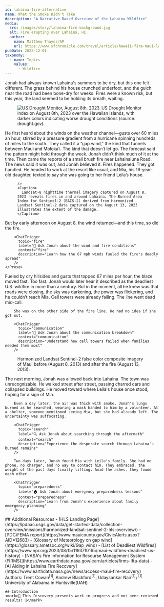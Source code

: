 ```yaml
---
id: lahaina-fire-alternative
name: What the Smoke Didn't Take
description: "A Narrative-Based Overview of the Lahaina Wildfire"
media:
  src: /images/story/lahaina-fire-background.jpg
  alt: Fire erupting over Lahaina, HI.
  author:
    name: Matthew Thayer/AP
    url: https://www.sfchronicle.com/travel/article/hawaii-fire-maui-lahaina-18289213.php
pubDate: 2023-12-01
taxonomy:
  - name: Topics
    values:
      - Wildfire
---
```

<Block>
    <Prose>
        Jonah had always known Lahaina's summers to be dry, but this one felt different. The grass behind his house crunched underfoot, and the gulch near the road had been bone-dry for weeks. Fires were a known risk, but this year, the land seemed to be holding its breath, waiting.
    </Prose>
</Block>

<Block>
  <Figure>
    <Image
      src={'./lahaina-fire-drought-monitor.jpg'}
      alt='US Drought Monitor, August 8th, 2023.'
      align='left'
    />
    <Caption>
      US Drought Monitor Index on August 8th, 2023 over the Hawaiian Islands, with darker colors indicating worse drought conditions (source: drought.gov).
    </Caption>
  </Figure>

  <Prose>
        He first heard about the winds on the weather channel—gusts over 60 miles an hour, stirred by a pressure gradient from a hurricane spinning hundreds of miles to the south. They called it a “gap wind,” the kind that funnels between Maui and Moloka‘i. The kind that doesn’t let go. The forecast said the pattern might hold through the week. Jonah didn’t think much of it at the time.
  </Prose>
</Block>

<Block>
  <Prose>
    <ChatTrigger 
      topic="drought"
      label="💬 Ask Jonah about the drought conditions"
      context="drought"
      description="Learn how the severe drought contributed to the fire's rapid spread"
    />
  </Prose>
</Block>

<Block>
  <Prose>
        Then came the reports of a small brush fire near Lahainaluna Road. The news said it was out, and Jonah believed it. Fires happened. They got handled. He headed to work at the resort like usual, and Mia, his 16-year-old daughter, texted to say she was going to her friend Leila’s house.
  </Prose>

  <Figure>
    <Map
      datasetId='lahaina-fire'
      layerId='landsat-nighttime-thermal'
      dateTime='2023-08-08'
      compareDateTime='2023-08-13'

    />
    <Caption>
      Landsat-8 nighttime thermal imagery captured on August 8, 2023 reveals fires in and around Lahaina. The Burned Area Index for Sentinel-2 (BAIS-2) derived from Harmonized Landsat Sentinel-2 data captured on the August 13, 2023 illustrates the extent of the damage.
    </Caption>
  </Figure>
</Block>

<Block>
    <Prose>
        But by early afternoon on August 8, the wind returned—and this time, so did the fire.
        
        <ChatTrigger 
          topic="fire"
          label="💨 Ask Jonah about the wind and fire conditions"
          context="fire"
          description="Learn how the 67 mph winds fueled the fire's deadly spread"
        />
    </Prose>
</Block>

<Block>
  <Prose>
        Fueled by dry hillsides and gusts that topped 67 miles per hour, the blaze moved fast. Too fast. Jonah would later hear it described as the deadliest U.S. wildfire in more than a century. But in the moment, all he knew was that roads were closing, the sky was darkening, the power was flickering, and he couldn’t reach Mia. Cell towers were already failing. The line went dead mid-call.

        She was on the other side of the fire line. He had no idea if she got out.
        
        <ChatTrigger 
          topic="communication"
          label="📵 Ask Jonah about the communication breakdown"
          context="communication"
          description="Understand how cell towers failed when families needed them most"
        />
  </Prose>
</Block>



<Block>
  <Figure>
    <Map
      center={[-156.68108, 20.88130]}
      zoom={12}
      datasetId='lahaina-fire'
      layerId='landsat-nighttime-thermal'
      dateTime='2023-08-08'
      compareDateTime='2023-08-13'
    />
    <Caption>
      Harmonized Landsat Sentinel-2 false color composite imagery of Maui before (August 8, 2013) and after the fire (August 13, 2013).
    </Caption>
  </Figure>
</Block>

<Block>
  <Prose>
        The next morning, Jonah was allowed back into Lahaina. The town was unrecognizable. He walked street after street, passing charred cars and collapsed buildings. He moved toward where Leila's house once stood, hoping for a sign of Mia.

        Even a day later, the air was thick with smoke. Jonah's lungs burned as he searched, wearing a mask handed to him by a volunteer. At a shelter, someone mentioned seeing Mia, but she had already left. The uncertainty was suffocating.
        
        <ChatTrigger 
          topic="search"
          label="🔍 Ask Jonah about searching through the aftermath"
          context="search"
          description="Experience the desperate search through Lahaina's burned remains"
        />
        
        Two days later, Jonah found Mia with Leila's family. She had no phone, no charger, and no way to contact him. They embraced, the weight of the past days finally lifting. Amid the ashes, they found each other.
        
        <ChatTrigger 
          topic="preparedness"
          label="🏠 Ask Jonah about emergency preparedness lessons"
          context="preparedness"
          description="Learn from Jonah's experience about family emergency planning"
        />
  </Prose>
</Block>

<Block>
  <Prose>
        ## Additional Resources
        - [HLS Landing Page](https://lpdaac.usgs.gov/data/get-started-data/collection-overview/missions/harmonized-landsat-sentinel-2-hls-overview/)
        - [PDC/FEMA report](https://www.mauicounty.gov/CivicAlerts.aspx?AID=12683)
        - [Glossary of Meteorology on gap wind](https://glossary.ametsoc.org/wiki/Gap_wind)
        - [List of Deadliest Wildfires](https://www.npr.org/2023/08/15/1193710165/maui-wildfires-deadliest-us-history)
        - [NASA's Fire Information for Resourse Management System (FIRMS)](https://www.earthdata.nasa.gov/learn/articles/firms-lfta-data)
        - [AI Aiding in Lahaina Fire Recovery](https://www.earthdata.nasa.gov/news/access-maui-fire-recovery)
  </Prose>
</Block>
<Block>
  <Prose>
    Authors: Trent Cowan<sup>[1]</sup>, Andrew Blackford<sup>[1]</sup>, Udaysankar Nair<sup>[1]</sup>\
    <sup>[1]</sup> University of Alabama in Huntsville(UAH)

    ## Introduction
    <mark>🚧 This Discovery presents work in progress and not peer-reviewed results! 🚧</mark>

  </Prose>
</Block>
